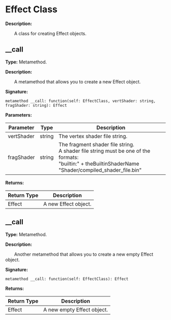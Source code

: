 
# Effect Class

**Description:**

&emsp;&emsp;A class for creating Effect objects.

## __call

**Type:** Metamethod.

**Description:**

&emsp;&emsp;A metamethod that allows you to create a new Effect object.

**Signature:**
```tl
metamethod __call: function(self: EffectClass, vertShader: string, fragShader: string): Effect
```

**Parameters:**

| Parameter | Type | Description |
| --- | --- | --- |
| vertShader | string | The vertex shader file string. |
| fragShader | string | The fragment shader file string.<br/>A shader file string must be one of the formats:<br/>	"builtin:" + theBuiltinShaderName<br/>	"Shader/compiled_shader_file.bin" |

**Returns:**

| Return Type | Description |
| --- | --- |
| Effect | A new Effect object. |

## __call

**Type:** Metamethod.

**Description:**

&emsp;&emsp;Another metamethod that allows you to create a new empty Effect object.

**Signature:**
```tl
metamethod __call: function(self: EffectClass): Effect
```

**Returns:**

| Return Type | Description |
| --- | --- |
| Effect | A new empty Effect object. |